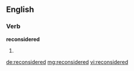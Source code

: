 ==English==

===Verb===
'''reconsidered'''

# {{en-past of|reconsider}}

[[de:reconsidered]]
[[mg:reconsidered]]
[[vi:reconsidered]]